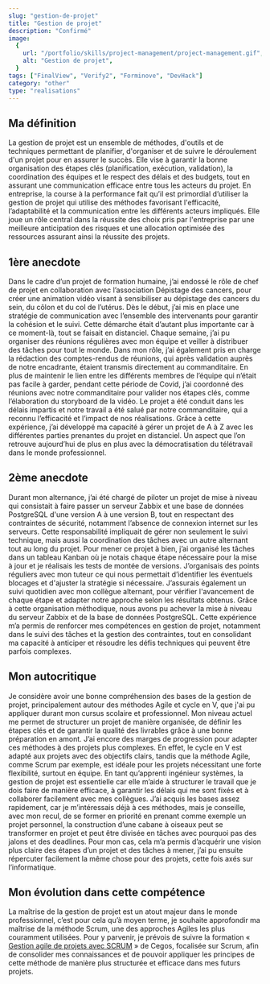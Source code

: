 ```yaml
---
slug: "gestion-de-projet"
title: "Gestion de projet"
description: "Confirmé"
image:
  {
    url: "/portfolio/skills/project-management/project-management.gif",
    alt: "Gestion de projet",
  }
tags: ["FinalView", "Verify2", "Forminove", "DevHack"]
category: "other"
type: "realisations"
---
```

## Ma définition
La gestion de projet est un ensemble de méthodes, d'outils et de techniques permettant de planifier, d'organiser et de suivre le déroulement d'un projet pour en assurer le succès. Elle vise à garantir la bonne organisation des étapes clés (planification, exécution, validation), la coordination des équipes et le respect des délais et des budgets, tout en assurant une communication efficace entre tous les acteurs du projet.
En entreprise, la course à la performance fait qu’il est primordial d’utiliser la gestion de projet qui utilise des méthodes favorisant l'efficacité, l’adaptabilité et la communication entre les différents acteurs impliqués. Elle joue un rôle central dans la réussite des choix pris par l'entreprise par une meilleure anticipation des risques et une allocation optimisée des ressources assurant ainsi la réussite des projets.
## 1ère anecdote
Dans le cadre d’un projet de formation humaine, j’ai endossé le rôle de chef de projet en collaboration avec l’association Dépistage des cancers, pour créer une animation vidéo visant à sensibiliser au dépistage des cancers du sein, du côlon et du col de l’utérus.
Dès le début, j’ai mis en place une stratégie de communication avec l’ensemble des intervenants pour garantir la cohésion et le suivi. Cette démarche était d’autant plus importante car à ce moment-là, tout se faisait en distanciel. Chaque semaine, j’ai pu organiser des réunions régulières avec mon équipe et veiller à distribuer des tâches pour tout le monde. Dans mon rôle, j’ai également pris en charge la rédaction des comptes-rendus de réunions, qui après validation auprès de notre encadrante, étaient transmis directement au commanditaire. En plus de maintenir le lien entre les différents membres de l’équipe qui n’était pas facile à garder, pendant cette période de Covid, j’ai coordonné des réunions avec notre commanditaire pour valider nos étapes clés, comme l’élaboration du storyboard de la vidéo.
Le projet a été conduit dans les délais impartis et notre travail a été salué par notre commanditaire, qui a reconnu l’efficacité et l’impact de nos réalisations. Grâce à cette expérience, j’ai développé ma capacité à gérer un projet de A à Z avec les différentes parties prenantes du projet en distanciel. Un aspect que l’on retrouve aujourd’hui de plus en plus avec la démocratisation du télétravail dans le monde professionnel.
## 2ème anecdote
Durant mon alternance, j’ai été chargé de piloter un projet de mise à niveau qui consistait à faire passer un serveur Zabbix et une base de données PostgreSQL d'une version A à une version B, tout en respectant des contraintes de sécurité, notamment l’absence de connexion internet sur les serveurs. Cette responsabilité impliquait de gérer non seulement le suivi technique, mais aussi la coordination des tâches avec un autre alternant tout au long du projet.
Pour mener ce projet à bien, j’ai organisé les tâches dans un tableau Kanban où je notais chaque étape nécessaire pour la mise à jour et je réalisais les tests de montée de versions. J’organisais des points réguliers avec mon tuteur ce qui nous permettait d’identifier les éventuels blocages et d'ajuster la stratégie si nécessaire. J’assurais également un suivi quotidien avec mon collègue alternant, pour vérifier l'avancement de chaque étape et adapter notre approche selon les résultats obtenus.
Grâce à cette organisation méthodique, nous avons pu achever la mise à niveau du serveur Zabbix et de la base de données PostgreSQL. Cette expérience m’a permis de renforcer mes compétences en gestion de projet, notamment dans le suivi des tâches et la gestion des contraintes, tout en consolidant ma capacité à anticiper et résoudre les défis techniques qui peuvent être parfois complexes.
## Mon autocritique
Je considère avoir une bonne compréhension des bases de la gestion de projet, principalement autour des méthodes Agile et cycle en V, que j'ai pu appliquer durant mon cursus scolaire et professionnel. Mon niveau actuel me permet de structurer un projet de manière organisée, de définir les étapes clés et de garantir la qualité des livrables grâce à une bonne préparation en amont. 
J’ai encore des marges de progression pour adapter ces méthodes à des projets plus complexes. En effet, le cycle en V est adapté aux projets avec des objectifs clairs, tandis que la méthode Agile, comme Scrum par exemple, est idéale pour les projets nécessitant une forte flexibilité, surtout en équipe.
En tant qu’apprenti ingénieur systèmes, la gestion de projet est essentielle car elle m’aide à structurer le travail que je dois faire de manière efficace, à garantir les délais qui me sont fixés et à collaborer facilement avec mes collègues.
J’ai acquis les bases assez rapidement, car je m’intéressais déjà à ces méthodes, mais je conseille, avec mon recul, de se former en priorité en prenant comme exemple un projet personnel, la construction d’une cabane à oiseaux peut se transformer en projet et peut être divisée en tâches avec pourquoi pas des jalons et des deadlines. Pour mon cas, cela m’a permis d’acquérir une vision plus claire des étapes d’un projet et des tâches à mener, j’ai pu ensuite répercuter facilement la même chose pour des projets, cette fois axés sur l’informatique.
## Mon évolution dans cette compétence
La maîtrise de la gestion de projet est un atout majeur dans le monde professionnel, c’est pour cela qu’à moyen terme, je souhaite approfondir ma maîtrise de la méthode Scrum, une des approches Agiles les plus couramment utilisées. Pour y parvenir, je prévois de suivre la formation « [Gestion agile de projets avec SCRUM](https://www.ib-formation.fr/formations/methodes-agiles/gestion-agile-de-projets-avec-scrum) » de Cegos, focalisée sur Scrum, afin de consolider mes connaissances et de pouvoir appliquer les principes de cette méthode de manière plus structurée et efficace dans mes futurs projets.

